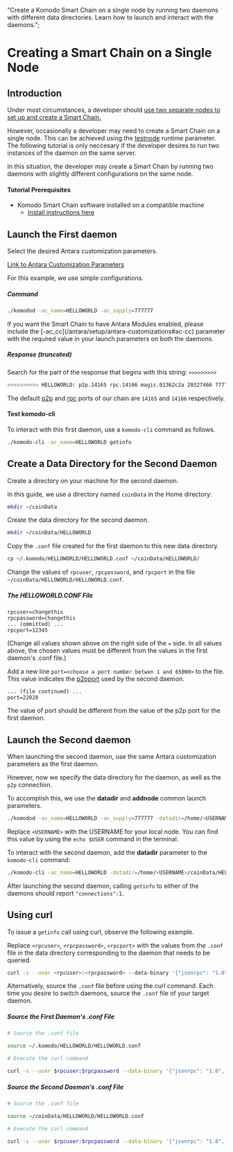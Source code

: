   "Create a Komodo Smart Chain on a single node by running two daemons with different data directories. Learn how to launch and interact with the daemons.";

# Creating a Smart Chain on a Single Node

## Introduction

Under most circumstances, a developer should [use two separate nodes to set up and create a Smart Chain.](/smart-chains/tutorials/create-a-default-smart-chain#introduction)

However, occasionally a developer may need to create a Smart Chain on a single node. This can be achieved using the [testnode](/smart-chains/setup/common-runtime-parameters#testnode) runtime parameter. The following tutorial is only neccesary if the developer desires to run two instances of the daemon on the same server.

In this situation, the developer may create a Smart Chain by running two daemons with slightly different configurations on the same node.

#### Tutorial Prerequisites

- Komodo Smart Chain software installed on a compatible machine
  - [Install instructions here](/smart-chains/setup/installing-from-source)

## Launch the First daemon

Select the desired Antara customization parameters.

[Link to Antara Customization Parameters](/antara/setup/antara-customizations)

For this example, we use simple configurations.

##### Command

```bash
./komodod -ac_name=HELLOWORLD -ac_supply=777777
```

<Note>
  If you want the Smart Chain to have Antara Modules enabled, please include the
  [-ac_cc](/antara/setup/antara-customizations#ac-cc) parameter with the
  required value in your launch parameters on both the daemons.
</Note>

##### Response (truncated)

Search for the part of the response that begins with this string: `>>>>>>>>>`

```bash
>>>>>>>>>> HELLOWORLD: p2p.14165 rpc.14166 magic.01362c2a 20327466 777777 coins
```

The default [p2p](/smart-chains/setup/common-runtime-parameters#port) and [rpc](/smart-chains/setup/common-runtime-parameters#rpcport) ports of our chain are `14165` and `14166` respectively.

#### Test komodo-cli

To interact with this first daemon, use a `komodo-cli` command as follows.

```bash
./komodo-cli -ac_name=HELLOWORLD getinfo
```

## Create a Data Directory for the Second Daemon

Create a directory on your machine for the second daemon.

In this guide, we use a directory named `coinData` in the Home directory:

```bash
mkdir ~/coinData
```

Create the data directory for the second daemon.

```bash
mkdir ~/coinData/HELLOWORLD
```

Copy the `.conf` file created for the first daemon to this new data directory.

```bash
cp ~/.komodo/HELLOWORLD/HELLOWORLD.conf ~/coinData/HELLOWORLD/
```

Change the values of `rpcuser`, `rpcpassword`, and `rpcport` in the file `~/coinData/HELLOWORLD/HELLOWORLD.conf`.

##### The HELLOWORLD.CONF File

```
rpcuser=changethis
rpcpassword=changethis
... (ommitted) ...
rpcport=12345
```

(Change all values shown above on the right side of the `=` side. In all values above, the chosen values must be different from the values in the first daemon's .conf file.)

Add a new line `port=<choose a port number betwen 1 and 65000>` to the file. This value indicates the [p2pport](/smart-chains/setup/common-runtime-parameters#port) used by the second daemon.

```
... (file continued) ...
port=22020
```

The value of port should be different from the value of the p2p port for the first daemon.

## Launch the Second daemon

When launching the second daemon, use the same Antara customization parameters as the first daemon.

However, now we specify the data directory for the daemon, as well as the `p2p` connection.

To accomplish this, we use the <b>datadir</b> and <b>addnode</b> common launch parameters.

```bash
./komodod -ac_name=HELLOWORLD -ac_supply=777777 -datadir=/home/<USERNAME>/coinData/HELLOWORLD -addnode=localhost
```

<Note>

Replace `<USERNAME>` with the USERNAME for your local node. You can find this value by using the `echo $USER` command in the terminal.

</Note>

To interact with the second daemon, add the <b>datadir</b> parameter to the `komodo-cli` command:

```bash
./komodo-cli -ac_name=HELLOWORLD -datadir=/home/<USERNAME>/coinData/HELLOWORLD getinfo
```

After launching the second daemon, calling `getinfo` to either of the daemons should report `"connections":1`.

## Using curl

To issue a `getinfo` call using curl, observe the following example.

Replace `<rpcuser>`, `<rpcpassword>`, `<rpcport>` with the values from the `.conf` file in the data directory corresponding to the daemon that needs to be queried.

```bash
curl -s --user <rpcuser>:<rpcpassword> --data-binary '{"jsonrpc": "1.0", "id": "curltest", "method": "getinfo", "params": []}' -H 'content-type: text/plain;' http://127.0.0.1:<rpcport>/
```

Alternatively, source the `.conf` file before using the curl command. Each time you desire to switch daemons, source the `.conf` file of your target daemon.

##### Source the First Daemon's .conf File

```bash
# Source the .conf file

source ~/.komodo/HELLOWORLD/HELLOWORLD.conf

# Execute the curl command

curl -s --user $rpcuser:$rpcpassword --data-binary '{"jsonrpc": "1.0", "id": "curltest", "method": "getinfo", "params": []}' -H 'content-type: text/plain;' http://127.0.0.1:$rpcport/
```

##### Source the Second Daemon's .conf File

```bash
# Source the .conf file

source ~/coinData/HELLOWORLD/HELLOWORLD.conf

# Execute the curl command

curl -s --user $rpcuser:$rpcpassword --data-binary '{"jsonrpc": "1.0", "id": "curltest", "method": "getinfo", "params": []}' -H 'content-type: text/plain;' http://127.0.0.1:$rpcport/
```
